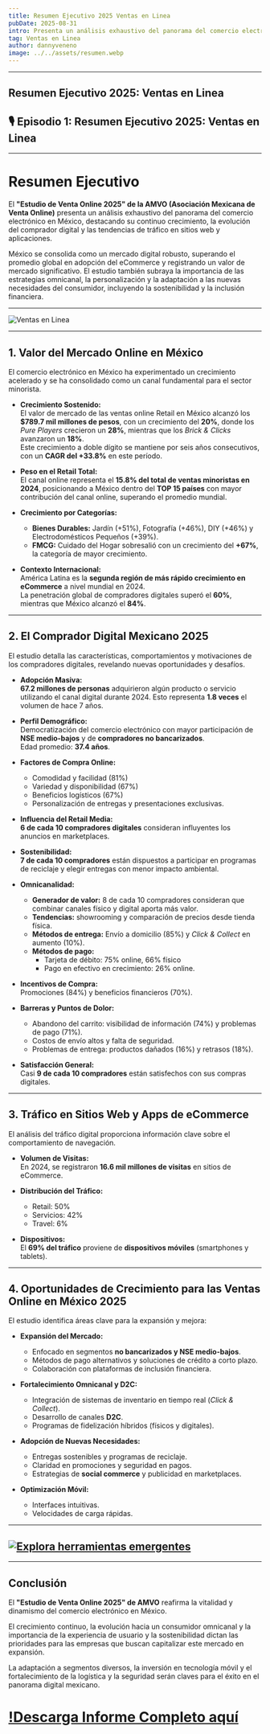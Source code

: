 ```yaml
---
title: Resumen Ejecutivo 2025 Ventas en Linea
pubDate: 2025-08-31
intro: Presenta un análisis exhaustivo del panorama del comercio electrónico en México, destacando su continuo crecimiento, la evolución del comprador digital.
tag: Ventas en Linea
author: dannyveneno
image: ../../assets/resumen.webp
---
```




---

## Resumen Ejecutivo 2025: Ventas en Linea

## 🎙 Episodio 1: Resumen Ejecutivo 2025: Ventas en Linea

<AudioPlayer
  src='https://res.cloudinary.com/dj0dedvu0/video/upload/v1756664285/E-commerce_en_M%C3%A9xico_2024-2025__AMVO_revela_expansi%C3%B3n__inclusi%C3%B3n_m%C3%B3vil_y_el_reto_IA__j59gfe.mp4'
  title='Resumen Ejecutivo 2025: Ventas en Linea '
/>

---

# Resumen Ejecutivo

El **"Estudio de Venta Online 2025" de la AMVO (Asociación Mexicana de Venta Online)** presenta un análisis exhaustivo del panorama del comercio electrónico en México, destacando su continuo crecimiento, la evolución del comprador digital y las tendencias de tráfico en sitios web y aplicaciones.

México se consolida como un mercado digital robusto, superando el promedio global en adopción del eCommerce y registrando un valor de mercado significativo. El estudio también subraya la importancia de las estrategias omnicanal, la personalización y la adaptación a las nuevas necesidades del consumidor, incluyendo la sostenibilidad y la inclusión financiera.

---

![Ventas en Linea](https://res.cloudinary.com/dj0dedvu0/image/upload/v1756665731/ecommecesquema2025_ob2kq0.png)

---

## 1. Valor del Mercado Online en México

El comercio electrónico en México ha experimentado un crecimiento acelerado y se ha consolidado como un canal fundamental para el sector minorista.

- **Crecimiento Sostenido:**  
  El valor de mercado de las ventas online Retail en México alcanzó los **$789.7 mil millones de pesos**, con un crecimiento del **20%**, donde los _Pure Players_ crecieron un **28%**, mientras que los _Brick & Clicks_ avanzaron un **18%**.  
  Este crecimiento a doble dígito se mantiene por seis años consecutivos, con un **CAGR del +33.8%** en este período.

- **Peso en el Retail Total:**  
  El canal online representa el **15.8% del total de ventas minoristas en 2024**, posicionando a México dentro del **TOP 15 países** con mayor contribución del canal online, superando el promedio mundial.

- **Crecimiento por Categorías:**

  - **Bienes Durables:** Jardín (+51%), Fotografía (+46%), DIY (+46%) y Electrodomésticos Pequeños (+39%).
  - **FMCG:** Cuidado del Hogar sobresalió con un crecimiento del **+67%**, la categoría de mayor crecimiento.

- **Contexto Internacional:**  
  América Latina es la **segunda región de más rápido crecimiento en eCommerce** a nivel mundial en 2024.  
  La penetración global de compradores digitales superó el **60%**, mientras que México alcanzó el **84%**.

---

## 2. El Comprador Digital Mexicano 2025

El estudio detalla las características, comportamientos y motivaciones de los compradores digitales, revelando nuevas oportunidades y desafíos.

- **Adopción Masiva:**  
  **67.2 millones de personas** adquirieron algún producto o servicio utilizando el canal digital durante 2024. Esto representa **1.8 veces** el volumen de hace 7 años.

- **Perfil Demográfico:**  
  Democratización del comercio electrónico con mayor participación de **NSE medio-bajos** y de **compradores no bancarizados**.  
  Edad promedio: **37.4 años**.

- **Factores de Compra Online:**

  - Comodidad y facilidad (81%)
  - Variedad y disponibilidad (67%)
  - Beneficios logísticos (67%)
  - Personalización de entregas y presentaciones exclusivas.

- **Influencia del Retail Media:**  
  **6 de cada 10 compradores digitales** consideran influyentes los anuncios en marketplaces.

- **Sostenibilidad:**  
  **7 de cada 10 compradores** están dispuestos a participar en programas de reciclaje y elegir entregas con menor impacto ambiental.

- **Omnicanalidad:**

  - **Generador de valor:** 8 de cada 10 compradores consideran que combinar canales físico y digital aporta más valor.
  - **Tendencias:** showrooming y comparación de precios desde tienda física.
  - **Métodos de entrega:** Envío a domicilio (85%) y _Click & Collect_ en aumento (10%).
  - **Métodos de pago:**
    - Tarjeta de débito: 75% online, 66% físico
    - Pago en efectivo en crecimiento: 26% online.

- **Incentivos de Compra:**  
  Promociones (84%) y beneficios financieros (70%).

- **Barreras y Puntos de Dolor:**

  - Abandono del carrito: visibilidad de información (74%) y problemas de pago (71%).
  - Costos de envío altos y falta de seguridad.
  - Problemas de entrega: productos dañados (16%) y retrasos (18%).

- **Satisfacción General:**  
  Casi **9 de cada 10 compradores** están satisfechos con sus compras digitales.

---

## 3. Tráfico en Sitios Web y Apps de eCommerce

El análisis del tráfico digital proporciona información clave sobre el comportamiento de navegación.

- **Volumen de Visitas:**  
  En 2024, se registraron **16.6 mil millones de visitas** en sitios de eCommerce.

- **Distribución del Tráfico:**

  - Retail: 50%
  - Servicios: 42%
  - Travel: 6%

- **Dispositivos:**  
  El **69% del tráfico** proviene de **dispositivos móviles** (smartphones y tablets).

---

## 4. Oportunidades de Crecimiento para las Ventas Online en México 2025

El estudio identifica áreas clave para la expansión y mejora:

- **Expansión del Mercado:**

  - Enfocado en segmentos **no bancarizados y NSE medio-bajos**.
  - Métodos de pago alternativos y soluciones de crédito a corto plazo.
  - Colaboración con plataformas de inclusión financiera.

- **Fortalecimiento Omnicanal y D2C:**

  - Integración de sistemas de inventario en tiempo real (_Click & Collect_).
  - Desarrollo de canales **D2C**.
  - Programas de fidelización híbridos (físicos y digitales).

- **Adopción de Nuevas Necesidades:**

  - Entregas sostenibles y programas de reciclaje.
  - Claridad en promociones y seguridad en pagos.
  - Estrategias de **social commerce** y publicidad en marketplaces.

- **Optimización Móvil:**
  - Interfaces intuitivas.
  - Velocidades de carga rápidas.

---

## [![Explora herramientas emergentes](https://res.cloudinary.com/dj0dedvu0/image/upload/v1756666793/resumen_jpbv1g.png)](https://reporteecommerce2025.netlify.app)

---

## Conclusión

El **"Estudio de Venta Online 2025" de AMVO** reafirma la vitalidad y dinamismo del comercio electrónico en México.

El crecimiento continuo, la evolución hacia un consumidor omnicanal y la importancia de la experiencia de usuario y la sostenibilidad dictan las prioridades para las empresas que buscan capitalizar este mercado en expansión.

La adaptación a segmentos diversos, la inversión en tecnología móvil y el fortalecimiento de la logística y la seguridad serán claves para el éxito en el panorama digital mexicano.

# [!Descarga Informe Completo aquí](https://drive.google.com/file/d/1EuD7Zq7DvpDKkDt4didtfNSYFIKWMXkv/view?usp=sharing)
